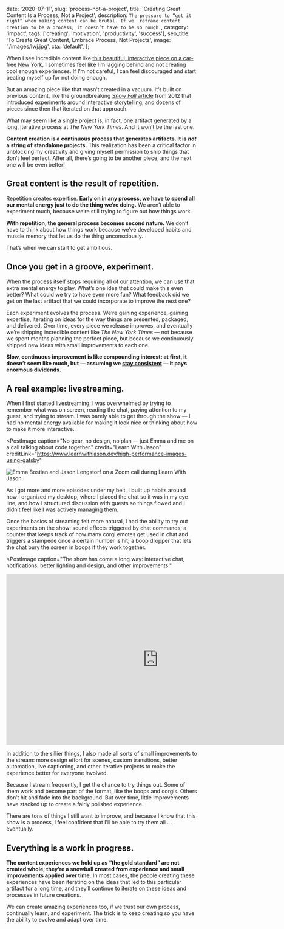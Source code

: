   date: '2020-07-11',
  slug: 'process-not-a-project',
  title: 'Creating Great Content Is a Process, Not a Project',
  description: `
    The pressure to “get it right” when making content can be brutal. If we 
    reframe content creation to be a process, it doesn’t have to be so rough.
  `,
  category: 'impact',
  tags: ['creating', 'motivation', 'productivity', 'success'],
  seo_title: 'To Create Great Content, Embrace Process, Not Projects',
  image: './images/lwj.jpg',
  cta: 'default',
};

When I see incredible content like [this beautiful, interactive piece on a car-free New York](https://www.nytimes.com/2020/07/09/opinion/ban-cars-manhattan-cities.html?referringSource=articleShare), I sometimes feel like I’m lagging behind and not creating cool enough experiences. If I’m not careful, I can feel discouraged and start beating myself up for not doing enough.

But an amazing piece like that wasn’t created in a vacuum. It’s built on previous content, like the groundbreaking [_Snow Fall_ article](http://www.nytimes.com/projects/2012/snow-fall/) from 2012 that introduced experiments around interactive storytelling, and dozens of pieces since then that iterated on that approach.

What may seem like a single project is, in fact, one artifact generated by a long, iterative process at _The New York Times_. And it won’t be the last one.

**Content creation is a continuous process that generates artifacts. It is _not_ a string of standalone projects.** This realization has been a critical factor in unblocking my creativity and giving myself permission to ship things that don’t feel perfect. After all, there’s going to be another piece, and the next one will be even better!

## Great content is the result of repetition.

Repetition creates expertise. **Early on in any process, we have to spend all our mental energy just to do the thing we’re doing.** We aren’t able to experiment much, because we’re still trying to figure out how things work.

**With repetition, the general process becomes second nature.** We don’t have to think about how things work because we’ve developed habits and muscle memory that let us do the thing unconsciously.

That’s when we can start to get ambitious.

## Once you get in a groove, experiment.

When the process itself stops requiring all of our attention, we can use that extra mental energy to play. What’s one idea that could make this even better? What could we try to have even more fun? What feedback did we get on the last artifact that we could incorporate to improve the next one?

Each experiment evolves the process. We’re gaining experience, gaining expertise, iterating on ideas for the way things are presented, packaged, and delivered. Over time, every piece we release improves, and eventually we’re shipping incredible content like _The New York Times_ — not because we spent months planning the perfect piece, but because we continuously shipped new ideas with small improvements to each one.

**Slow, continuous improvement is like compounding interest: at first, it doesn’t seem like much, but — assuming we [stay consistent](https://www.lengstorf.com/build-consistent-content-creation-habit/) — it pays enormous dividends.**

## A real example: livestreaming.

When I first started [livestreaming](https://www.learnwithjason.dev), I was overwhelmed by trying to remember what was on screen, reading the chat, paying attention to my guest, and trying to stream. I was barely able to get through the show — I had no mental energy available for making it look nice or thinking about how to make it more interactive.

<PostImage
  caption="No gear, no design, no plan — just Emma and me on a call talking about code together."
  credit="Learn With Jason"
  creditLink="https://www.learnwithjason.dev/high-performance-images-using-gatsby"
>


![Emma Bostian and Jason Lengstorf on a Zoom call during Learn With Jason](images/early-lwj-episode.jpg)

</PostImage>


As I got more and more episodes under my belt, I built up habits around how I organized my desktop, where I placed the chat so it was in my eye line, and how I structured discussion with guests so things flowed and I didn’t feel like I was actively managing them.

Once the basics of streaming felt more natural, I had the ability to try out experiments on the show: sound effects triggered by chat commands; a counter that keeps track of how many corgi emotes get used in chat and triggers a stampede once a certain number is hit; a boop dropper that lets the chat bury the screen in boops if they work together.

<PostImage
  caption="The show has come a long way: interactive chat, notifications, better lighting and design, and other improvements."
>
  <iframe
    src="https://clips.twitch.tv/embed?clip=BelovedCulturedWallabyRiPepperonis&parent=localhost&parent=www.jason.af&autoplay=false"
    height="450"
    width="800"
    scrolling="no"
    frameborder="0"
    allowfullscreen="true"
  ></iframe>
</PostImage>


In addition to the sillier things, I also made all sorts of small improvements to the stream: more design effort for scenes, custom transitions, better automation, live captioning, and other iterative projects to make the experience better for everyone involved.

Because I stream frequently, I get the chance to try things out. Some of them work and become part of the format, like the boops and corgis. Others don’t hit and fade into the background. But over time, little improvements have stacked up to create a fairly polished experience.

There are tons of things I still want to improve, and because I know that this show is a process, I feel confident that I’ll be able to try them all . . . eventually.

## Everything is a work in progress.

**The content experiences we hold up as “the gold standard” are not created whole; they’re a snowball created from experience and small improvements applied over time.** In most cases, the people creating these experiences have been iterating on the ideas that led to this particular artifact for a long time, and they’ll continue to iterate on these ideas and processes in future creations.

We can create amazing experiences too, if we trust our own process, continually learn, and experiment. The trick is to keep creating so you have the ability to evolve and adapt over time.
